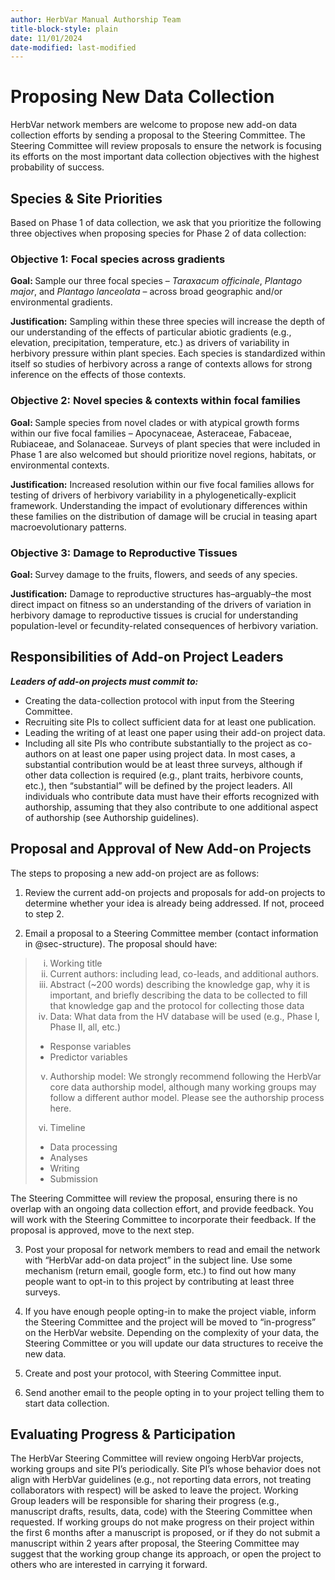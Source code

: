 ```yaml
---
author: HerbVar Manual Authorship Team
title-block-style: plain
date: 11/01/2024
date-modified: last-modified
---
```

# Proposing New Data Collection {#sec-new_data_collection}

HerbVar network members are welcome to propose new add-on data collection efforts by sending a proposal to the Steering Committee. The Steering Committee will review proposals to ensure the network is focusing its efforts on the most important data collection objectives with the highest probability of success. 

## Species & Site Priorities {#sec-species_site}

Based on Phase 1 of data collection, we ask that you prioritize the following three objectives when proposing species for Phase 2 of data collection: 

### Objective 1: Focal species across gradients

**Goal: **Sample our three focal species -- _Taraxacum officinale_, _Plantago major_, and _Plantago lanceolata_ -- across broad geographic and/or environmental gradients.

**Justification:** Sampling within these three species will increase the depth of our understanding of the effects of particular abiotic gradients (e.g., elevation, precipitation, temperature, etc.) as drivers of variability in herbivory pressure within plant species. Each species is standardized within itself so studies of herbivory across a range of contexts allows for strong inference on the effects of those contexts.

### Objective 2: Novel species & contexts within focal families

**Goal: **Sample species from novel clades or with atypical growth forms within our five focal families -- Apocynaceae, Asteraceae, Fabaceae, Rubiaceae, and Solanaceae. Surveys of plant species that were included in Phase 1 are also welcomed but should prioritize novel regions, habitats, or environmental contexts.

**Justification:** Increased resolution within our five focal families allows for testing of drivers of herbivory variability in a phylogenetically-explicit framework. Understanding the impact of evolutionary differences within these families on the distribution of damage will be crucial in teasing apart macroevolutionary patterns.

### Objective 3: Damage to Reproductive Tissues

**Goal: **Survey damage to the fruits, flowers, and seeds of any species.

**Justification:** Damage to reproductive structures has–arguably–the most direct impact on fitness so an understanding of the drivers of variation in herbivory damage to reproductive tissues is crucial for understanding population-level or fecundity-related consequences of herbivory variation.



## Responsibilities of Add-on Project Leaders

**_Leaders of add-on projects must commit to:_**

- Creating the data-collection protocol with input from the Steering Committee.
- Recruiting site PIs to collect sufficient data for at least one publication.
- Leading the writing of at least one paper using their add-on project data.
- Including all site PIs who contribute substantially to the project as co-authors on at least one paper using project data. In most cases, a substantial contribution would be at least three surveys, although if other data collection is required (e.g., plant traits, herbivore counts, etc.), then “substantial” will be defined by the project leaders. All individuals who contribute data must have their efforts recognized with authorship, assuming that they also contribute to one additional aspect of authorship (see Authorship guidelines). 

## Proposal and Approval of New Add-on Projects

The steps to proposing a new add-on project are as follows: 

1. Review the current add-on projects and proposals for add-on projects to determine whether your idea is already being addressed. If not, proceed to step 2. 

2. Email a proposal to a Steering Committee member (contact information in @sec-structure). The proposal should have: 

> i. Working title
> ii. Current authors: including lead, co-leads, and additional authors. 
> iii. Abstract (~200 words) describing the knowledge gap, why it is important, and briefly describing the data to be collected to fill that knowledge gap and the protocol for collecting those data
> iv. Data: What data from the HV database will be used (e.g., Phase I, Phase II, all, etc.)
  > - Response variables
  > - Predictor variables
> v. Authorship model: We strongly recommend following the HerbVar core data authorship model, although many working groups may follow a different author model. Please see the authorship process here.
> vi. Timeline
  > -	Data processing
  > -	Analyses
  > -	Writing
  > -	Submission

The Steering Committee will review the proposal, ensuring there is no overlap with an ongoing data collection effort, and provide feedback. You will work with the Steering Committee to incorporate their feedback. If the proposal is approved, move to the next step.

3. Post your proposal for network members to read and email the network with “HerbVar add-on data project” in the subject line. Use some mechanism (return email, google form, etc.) to find out how many people want to opt-in to this project by contributing at least three surveys. 

4. If you have enough people opting-in to make the project viable, inform the Steering Committee and the project will be moved to “in-progress” on the HerbVar website. Depending on the complexity of your data, the Steering Committee or you will update our data structures to receive the new data.

5. Create and post your protocol, with Steering Committee input.

6. Send another email to the people opting in to your project telling them to start data collection.

## Evaluating Progress & Participation  {#sec-project-review}
<!-- # Review of HerbVar Projects and Participants -->

The HerbVar Steering Committee will review ongoing HerbVar projects, working groups and site PI’s periodically. Site PI’s whose behavior does not align with HerbVar guidelines (e.g., not reporting data errors, not treating collaborators with respect) will be asked to leave the project. Working Group leaders will be responsible for sharing their progress (e.g., manuscript drafts, results, data, code) with the Steering Committee when requested. If working groups do not make progress on their project within the first 6 months after a manuscript is proposed, or if they do not submit a manuscript within 2 years after proposal, the Steering Committee may suggest that the working group change its approach, or open the project to others who are interested in carrying it forward.

